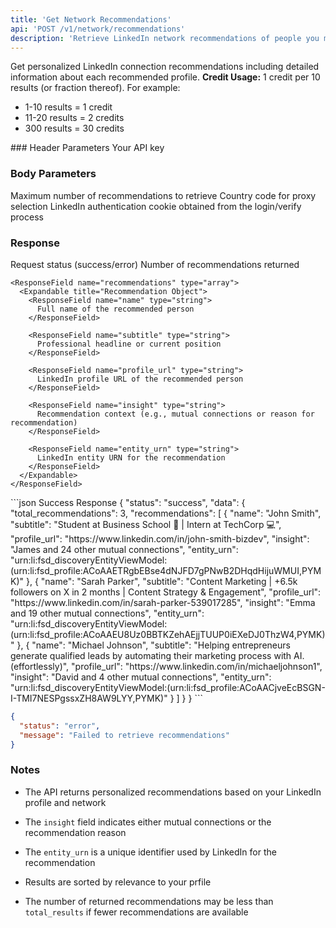 ```yaml
---
title: 'Get Network Recommendations'
api: 'POST /v1/network/recommendations'
description: 'Retrieve LinkedIn network recommendations of people you may know'
---
```


Get personalized LinkedIn connection recommendations including detailed information about each recommended profile.
<Note>
  **Credit Usage:** 1 credit per 10 results (or fraction thereof). For example:
  - 1-10 results = 1 credit
  - 11-20 results = 2 credits
  - 300 results = 30 credits
</Note>
### Header Parameters

<ParamField header="x-api-key" type="string" required>
  Your API key
</ParamField>

### Body Parameters

<ParamField body="total_results" type="integer" default="10">
  Maximum number of recommendations to retrieve
</ParamField>

<ParamField body="country" type="string" default="FR">
  Country code for proxy selection
</ParamField>

<ParamField body="login_cookie" type="string" required>
  LinkedIn authentication cookie obtained from the login/verify process
</ParamField>

### Response

<ResponseField name="status" type="string">
  Request status (success/error)
</ResponseField>

<ResponseField name="data" type="object">
  <Expandable title="Properties">
    <ResponseField name="total_recommendations" type="integer">
      Number of recommendations returned
    </ResponseField>

    <ResponseField name="recommendations" type="array">
      <Expandable title="Recommendation Object">
        <ResponseField name="name" type="string">
          Full name of the recommended person
        </ResponseField>

        <ResponseField name="subtitle" type="string">
          Professional headline or current position
        </ResponseField>

        <ResponseField name="profile_url" type="string">
          LinkedIn profile URL of the recommended person
        </ResponseField>

        <ResponseField name="insight" type="string">
          Recommendation context (e.g., mutual connections or reason for recommendation)
        </ResponseField>

        <ResponseField name="entity_urn" type="string">
          LinkedIn entity URN for the recommendation
        </ResponseField>
      </Expandable>
    </ResponseField>
  </Expandable>
</ResponseField>

<ResponseExample>
  ```json Success Response
  {
    "status": "success", 
    "data": {
      "total_recommendations": 3,
      "recommendations": [
        {
          "name": "John Smith",
          "subtitle": "Student at Business School 🚀 | Intern at TechCorp 💻",
          "profile_url": "https://www.linkedin.com/in/john-smith-bizdev",
          "insight": "James and 24 other mutual connections",
          "entity_urn": "urn:li:fsd_discoveryEntityViewModel:(urn:li:fsd_profile:ACoAAETRgbEBse4dNJFD7gPNwB2DHqdHijuWMUI,PYMK)"
        },
        {
          "name": "Sarah Parker",
          "subtitle": "Content Marketing | +6.5k followers on X in 2 months | Content Strategy & Engagement",
          "profile_url": "https://www.linkedin.com/in/sarah-parker-539017285",
          "insight": "Emma and 19 other mutual connections",
          "entity_urn": "urn:li:fsd_discoveryEntityViewModel:(urn:li:fsd_profile:ACoAAEU8Uz0BBTKZehAEjjTUUP0iEXeDJ0ThzW4,PYMK)"
        },
        {
          "name": "Michael Johnson",
          "subtitle": "Helping entrepreneurs generate qualified leads by automating their marketing process with AI. (effortlessly)",
          "profile_url": "https://www.linkedin.com/in/michaeljohnson1",
          "insight": "David and 4 other mutual connections",
          "entity_urn": "urn:li:fsd_discoveryEntityViewModel:(urn:li:fsd_profile:ACoAACjveEcBSGN-I-TMI7NESPgssxZH8AW9LYY,PYMK)"
        }
      ]
    }
  }
  ```

  ```json Error Response
  {
    "status": "error",
    "message": "Failed to retrieve recommendations"
  }
  ```
</ResponseExample>

### Notes

* The API returns personalized recommendations based on your LinkedIn profile and network

* The `insight` field indicates either mutual connections or the recommendation reason

* The `entity_urn` is a unique identifier used by LinkedIn for the recommendation

* Results are sorted by relevance to your prfile

* The number of returned recommendations may be less than `total_results` if fewer recommendations are available